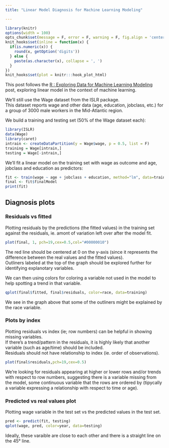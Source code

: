 ```yaml
---
title: "Linear Model Diagnosis for Machine Learning Modeling"

---
```


```r
library(knitr)
options(width = 100)
opts_chunk$set(message = F, error = F, warning = F, fig.align = 'center', dpi = 100, tidy = T, cache = F, cache.path = '.cache/', fig.path = 'fig/')
knit_hooks$set(inline = function(x) {
  if(is.numeric(x)) {
    round(x, getOption('digits'))
  } else {
    paste(as.character(x), collapse = ', ')
  }
})
knit_hooks$set(plot = knitr:::hook_plot_html)
```

This post follows the [R : Exploring Data for Machine Learning Modeling]() post, exploring linear model in the context of machine learning.

We'll still use the Wage dataset from the ISLR package.  
This dataset reports wage and other data (age, education, jobclass, etc.) for a group of 3000 male workers in the Mid-Atlantic region.

We build a training and testing set (50% of the Wage dataset each):
```r
library(ISLR)
data(Wage)
library(caret)
intrain <- createDataPartition(y = Wage$wage, p = 0.5, list = F)
training = Wage[intrain,]
testing = Wage[-intrain,]
```

We'll fit a linear model on the training set with wage as outcome and age, jobclass and education as predictors:
```r
fit <- train(wage ~ age + jobclass + education, method="lm", data=training)
final <- fit$finalModel
print(fit)
```

## Diagnosis plots

### Residuals vs fitted

Plotting residuals by the predictions (the fitted values) in the training set against the residuals, ie. amont of variation left over after the model fit. 

```r
plot(final, 1, pch=19,cex=0.5,col="#00000010")

```

The red line should be centered at 0 on the y-axis (since it represents the difference between the real values and the fitted values).  
Outliners labeled at the top of the graph should be explored further for identifying explanotary variables. 

We can then using colors for coloring a variable not used in the model to help spotting a trend in that variable.

```r
qplot(final$fitted, final$residuals, color=race, data=training)

```

We see in the graph above that some of the outliners might be explained by the race variable.

### Plots by index

Plotting residuals vs index (ie; row numbers) can be helpful in showing missing variables.  
If there’s a trend/pattern in the residuals, it is highly likely that another variable (such as age/time) should be included.  
Residuals should not have relationship to index (ie. order of observations).

```r
plot(final$residuals,pch=19,cex=0.5)
```

We're looking for residuals appearing at higher or lower rows and/or trends with respect to row numbers, suggesting there is a variable missing from the model, some continuous variable that the rows are ordered by (tipycally a variable expressing a relationship with respect to time or age).

### Predicted vs real values plot

Plotting wage variable in the test set vs the predicted values in the test set.
```r
pred <- predict(fit, testing)
qplot(wage, pred, color=year, data=testing)
```

Ideally, these varaible are close to each other and there is a straight line on the 45° line.